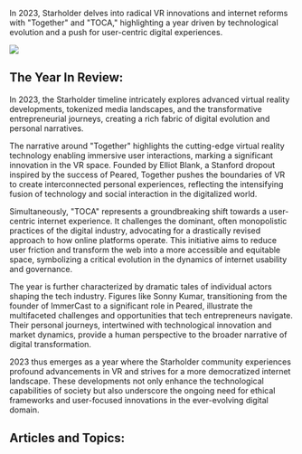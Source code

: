 In 2023, Starholder delves into radical VR innovations and internet reforms with "Together" and "TOCA," highlighting a year driven by technological evolution and a push for user-centric digital experiences.

![](2023_TOCA.png)

## The Year In Review:

In 2023, the Starholder timeline intricately explores advanced virtual reality developments, tokenized media landscapes, and the transformative entrepreneurial journeys, creating a rich fabric of digital evolution and personal narratives.

The narrative around "Together" highlights the cutting-edge virtual reality technology enabling immersive user interactions, marking a significant innovation in the VR space. Founded by Elliot Blank, a Stanford dropout inspired by the success of Peared, Together pushes the boundaries of VR to create interconnected personal experiences, reflecting the intensifying fusion of technology and social interaction in the digitalized world.

Simultaneously, "TOCA" represents a groundbreaking shift towards a user-centric internet experience. It challenges the dominant, often monopolistic practices of the digital industry, advocating for a drastically revised approach to how online platforms operate. This initiative aims to reduce user friction and transform the web into a more accessible and equitable space, symbolizing a critical evolution in the dynamics of internet usability and governance.

The year is further characterized by dramatic tales of individual actors shaping the tech industry. Figures like Sonny Kumar, transitioning from the founder of ImmerCast to a significant role in Peared, illustrate the multifaceted challenges and opportunities that tech entrepreneurs navigate. Their personal journeys, intertwined with technological innovation and market dynamics, provide a human perspective to the broader narrative of digital transformation.

2023 thus emerges as a year where the Starholder community experiences profound advancements in VR and strives for a more democratized internet landscape. These developments not only enhance the technological capabilities of society but also underscore the ongoing need for ethical frameworks and user-focused innovations in the ever-evolving digital domain.

## Articles and Topics:
